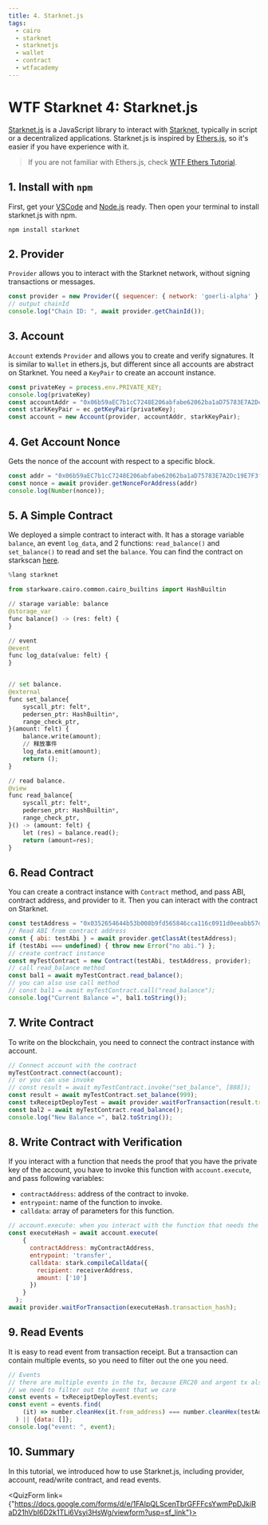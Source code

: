 ```yaml
---
title: 4. Starknet.js
tags:
  - cairo
  - starknet
  - starknetjs
  - wallet
  - contract
  - wtfacademy
---
```



<QuizProgress courseId={CourseId} lessonId={Lesson_4}></QuizProgress>

# WTF Starknet 4: Starknet.js

[Starknet.js](https://www.starknetjs.com/) is a JavaScript library to interact with [Starknet](https://starknet.io/), typically in script or a decentralized applications. Starknet.js is inspired by [Ethers.js](https://github.com/ethers-io/ethers.js), so it's easier if you have experience with it. 

> If you are not familiar with Ethers.js, check [WTF Ethers Tutorial](https://github.com/WTFAcademy/WTF-Ethers).

## 1. Install with `npm`

First, get your [VSCode](https://code.visualstudio.com/download) and [Node.js](https://nodejs.org/en/download/) ready. Then open your terminal to install starknet.js with npm.


```shell
npm install starknet
```

## 2. Provider

`Provider` allows you to interact with the Starknet network, without signing transactions or messages.

```js
const provider = new Provider({ sequencer: { network: 'goerli-alpha' } }) // for testnet 1
// output chainId
console.log("Chain ID: ", await provider.getChainId());
```

## 3. Account

`Account` extends `Provider` and allows you to create and verify signatures. 
It is similar to `Wallet` in ethers.js, but different since all accounts are abstract on Starknet. You need a `KeyPair` to create an account instance.

```js
const privateKey = process.env.PRIVATE_KEY;
console.log(privateKey)
const accountAddr = "0x06b59aEC7b1cC7248E206abfabe62062ba1aD75783E7A2Dc19E7F3f351Ac3309";
const starkKeyPair = ec.getKeyPair(privateKey);
const account = new Account(provider, accountAddr, starkKeyPair);
```

## 4. Get Account Nonce

Gets the nonce of the account with respect to a specific block.

```js
const addr = "0x06b59aEC7b1cC7248E206abfabe62062ba1aD75783E7A2Dc19E7F3f351Ac3309"
const nonce = await provider.getNonceForAddress(addr)
console.log(Number(nonce));
```

## 5. A Simple Contract

We deployed a simple contract to interact with. It has a storage variable `balance`, an event `log_data`, and 2 functions: `read_balance()` and `set_balance()` to read and set the `balance`. You can find the contract on starkscan [here](https://testnet.starkscan.co/contract/0x05844982dc2e548395fb4fc6e4abd16f893ff1b5baaea80bd8de522f784473ef#overview).

```python
%lang starknet

from starkware.cairo.common.cairo_builtins import HashBuiltin

// starage variable: balance
@storage_var
func balance() -> (res: felt) {
}

// event
@event
func log_data(value: felt) {
}


// set balance.
@external
func set_balance{
    syscall_ptr: felt*,
    pedersen_ptr: HashBuiltin*,
    range_check_ptr,
}(amount: felt) {
    balance.write(amount);
    // 释放事件
    log_data.emit(amount);
    return ();
}

// read balance.
@view
func read_balance{
    syscall_ptr: felt*,
    pedersen_ptr: HashBuiltin*,
    range_check_ptr,
}() -> (amount: felt) {
    let (res) = balance.read();
    return (amount=res);
}
```

## 6. Read Contract

You can create a contract instance with `Contract` method, and pass ABI, contract address, and provider to it. Then you can interact with the contract on Starknet.

```js
const testAddress = "0x0352654644b53b008b9fd565846cca116c0911d0eeabb57df00b55ed77ad211e";
// Read ABI from contract address
const { abi: testAbi } = await provider.getClassAt(testAddress);
if (testAbi === undefined) { throw new Error("no abi.") };
// create contract instance
const myTestContract = new Contract(testAbi, testAddress, provider);
// call read_balance method
const bal1 = await myTestContract.read_balance();
// you can also use call method
// const bal1 = await myTestContract.call("read_balance");
console.log("Current Balance =", bal1.toString());
```

## 7. Write Contract

To write on the blockchain, you need to connect the contract instance with account.

```js
// Connect account with the contract
myTestContract.connect(account);
// or you can use invoke
// const result = await myTestContract.invoke("set_balance", [888]);
const result = await myTestContract.set_balance(999);
const txReceiptDeployTest = await provider.waitForTransaction(result.transaction_hash);
const bal2 = await myTestContract.read_balance();
console.log("New Balance =", bal2.toString());
```

## 8. Write Contract with Verification

If you interact with a function that needs the proof that you have the private key of the account, you have to invoke this function with `account.execute`, and pass following variables:

- `contractAddress`: address of the contract to invoke.
- `entrypoint`: name of the function to invoke.
- `calldata`: array of parameters for this function.


```js
// account.execute: when you interact with the function that needs the proof that you have the private key of the account.
const executeHash = await account.execute(
    {
      contractAddress: myContractAddress,
      entrypoint: 'transfer',
      calldata: stark.compileCalldata({
        recipient: receiverAddress,
        amount: ['10']
      })
    }
  );
await provider.waitForTransaction(executeHash.transaction_hash);
```

## 9. Read Events

It is easy to read event from transaction receipt. But a transaction can contain multiple events, so you need to filter out the one you need.

```js
// Events
// there are multiple events in the tx, because ERC20 and argent tx also emit events.
// we need to filter out the event that we care    
const events = txReceiptDeployTest.events;
const event = events.find(
    (it) => number.cleanHex(it.from_address) === number.cleanHex(testAddress)
  ) || {data: []};
console.log("event: ", event);
```

## 10. Summary

In this tutorial, we introduced how to use Starknet.js, including provider, account, read/write contract, and read events.

<QuizForm link={"https://docs.google.com/forms/d/e/1FAIpQLScenTbrGFFFcsYwmPpDJkiRaD21hVbI6D2k1TLi6Vsyi3HsWg/viewform?usp=sf_link"}></QuizForm>
